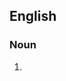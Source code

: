 ==English==

===Noun===
{{en-noun|kpm}}

# {{lb|en|computing|typing|data entry}} {{initialism of|[[key]] [[per]] [[minute]]|lang=en}}